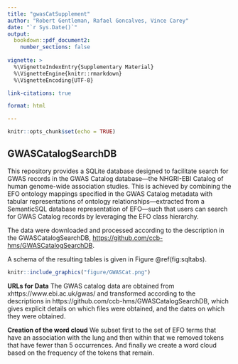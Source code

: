 ```yaml
---
title: "gwasCatSupplement"
author: "Robert Gentleman, Rafael Goncalves, Vince Carey"
date: "`r Sys.Date()`"
output: 
  bookdown::pdf_document2: 
    number_sections: false
    
vignette: >
  %\VignetteIndexEntry{Supplementary Material}
  %\VignetteEngine{knitr::rmarkdown}
  %\VignetteEncoding{UTF-8}

link-citations: true

format: html

---
```


```r
knitr::opts_chunk$set(echo = TRUE)
```

## GWASCatalogSearchDB

This repository provides a SQLite database designed to facilitate search for GWAS records in the GWAS Catalog database—the NHGRI-EBI Catalog of human genome-wide association studies. This is achieved by combining the EFO ontology mappings specified in the GWAS Catalog metadata with tabular representations of ontology relationships—extracted from a SemanticSQL database representation of EFO—such that users can search for GWAS Catalog records by leveraging the EFO class hierarchy.

The data were downloaded and processed according to the description in the GWASCatalogSearchDB,
<https://github.com/ccb-hms/GWASCatalogSearchDB>.

A schema of the resulting tables is given in Figure \@ref(fig:sqltabs).

```r
knitr::include_graphics("figure/GWASCat.png")
```

**URLs for Data**
The GWAS catalog data are obtained from xhttps://www.ebi.ac.uk/gwas/
and transformed according to the descriptions in https://github.com/ccb-hms/GWASCatalogSearchDB,
which gives explicit details on which files were obtained, and the dates on which they
were obtained.

**Creation of the word cloud**
We subset first to the set of EFO terms that have an association with the lung and then within that we removed tokens that have fewer than 5 occurrences. And finally we create a word cloud based on the frequency of the tokens that remain.



